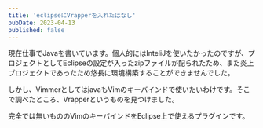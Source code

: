 ```yaml
---
title: 'eclipseにVrapperを入れたはなし'
pubDate: 2023-04-13
published: false
---
```


現在仕事でJavaを書いています。個人的にはInteliJを使いたかったのですが、プロジェクトとしてEclipseの設定が入ったzipファイルが配られたため、また炎上プロジェクトであったため悠長に環境構築することができませんでした。

しかし、VimmerとしてはjavaもVimのキーバインドで使いたいわけです。そこで調べたところ、Vrapperというものを見つけました。

完全では無いもののVimのキーバインドをEclipse上で使えるプラグインです。

